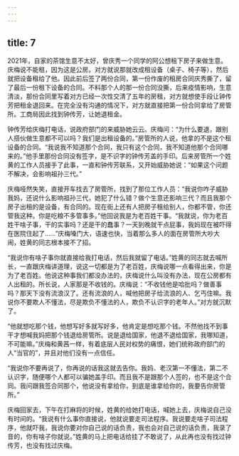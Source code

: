 ```yaml
---
---
---
```

title: 7
---





2021年，自家的茶馆生意不太好，曾庆秀一个同学的阿公想租下房子来做生意。庆梅说不能租，因为这是公房。对方就说那就改成租设备（桌子、椅子等），然后就把设备租给了他。因此前后签了两份合同，第一份作废的租房合同庆秀撕了，留了最后一份租下设备的合同。不料那个人的那一份合同没撕，后来疫情影响，生意清淡，那份合同里写着对方已经一次性交清了五年的房租，对方就想使手段让钟传芳把租金退回来。在完全没有沟通的情况下，对方就直接把第一份合同拿给了房管所。工商局因此找到钟传芳，让她退租金。

钟传芳给庆梅打电话，说政府部门的来威胁她云云。庆梅问：“为什么要退，跟别人搭伙做生意都不可以吗？我们是出租设备的。”房管所的人说，他拿的不是这个租设备的合同。“我说我不知道那个合同，我只有这个合同，我不知道他那个合同哪来的。”他手里那份合同没有签字，是不识字的钟传芳盖的手印。后来房管所一个姓黄的工作人员接手了此事，一直和钟传芳联系，又开始威胁她说：“如果这个问题不解决，会影响祖孙三代。”

庆梅哑然失笑，直接开车找去了房管所，找到了那位工作人员：“我说你咋子威胁我妈，还说什么影响祖孙三代，她犯了什么错？做个生意还影响三代？而且我那个房子出租的是设备，有合同的。现在街上还有人把房子租给别人，你都不管，你还管我这种。你是吃粮不多管事多。”他回说我是为老百姓干事。“我就说，你为老百姓干啥子事，干的实事吗？还是干的蠢事？一天到晚就干点屁事，我妈现在被吓得在医院住起了……”庆梅嗓门大，语速也快，当着那么多人的面在房管所大吵大闹，姓黄的同志根本接不了招。

“我说你有啥子事你就直接给我打电话，然后我就留了电话。”姓黄的同志就去喊所长，一直跟庆梅讲道理，说这一切都是为了老百姓，庆梅说哪一点看得出来，你是为了老百姓。他说这种事我们都没办法的，庆梅说什么叫没有办法，现在公房都有人出租的。所长说，人家那是不收钱的。庆梅说：“不收钱他是哈批吗？做善事吗？那天下没有流浪汉了。还有流浪的人，喊他把房子给流浪的人、乞丐住嘛。我说你不要欺人不懂法，尽是欺负不懂法的人，欺负不认识字的老年人。”对方就沉默了。

“他就想吃那个钱，他想写好多就写好多，他肯定是想吃那个钱。不然他找不到事干才想喊我妈把那个钱退给房管所。说是退给国家，他退不退给国家，我哪知道，不可能嘛。”庆梅和黄茜一样，有着底层人民对权势的痛恨，她们统称政府部门的人“当官的”，并且对他们没有一点信任。

“我说你不要再说了，你再说的话我这就去告你。我妈、老汉第一不懂法，第二不认识字，随便哪个人都可以骗她盖手印。而且我不是跟那个人签的，也不是这个合同。我问跟我签合同那个，他说没有拿给你，到底是谁拿给你的，我要告你房管所。”

庆梅回家去，下午在打麻将的时候，姓黄的给她打电话，喊她上去，庆梅说自己没有时间的。“我说有什么事你直接说，他就说要走司法程序。我说要走啥子司法程序，他就吓我，我说你要对你自己说的话负责，我也会对自己说的话负责，我录了音的，你有啥子你就说。”姓黄的马上把电话给挂了不敢说了，从此再也没有找过钟传芳，也没有找过庆梅。